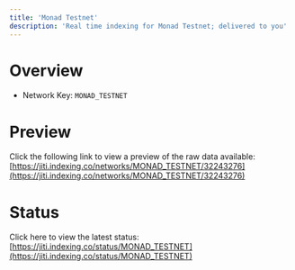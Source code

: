 ```yaml
---
title: 'Monad Testnet'
description: 'Real time indexing for Monad Testnet; delivered to you'
---
```


# Overview
- Network Key: `MONAD_TESTNET`

# Preview
Click the following link to view a preview of the raw data available: [https://jiti.indexing.co/networks/MONAD_TESTNET/32243276](https://jiti.indexing.co/networks/MONAD_TESTNET/32243276)

# Status
Click here to view the latest status: [https://jiti.indexing.co/status/MONAD_TESTNET](https://jiti.indexing.co/status/MONAD_TESTNET)
